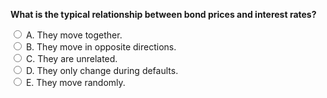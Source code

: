 ::: {.question-block}

<form onsubmit="event.preventDefault(); checkAnswer('module6_mcq_q84')" data-correct-answer="B">
<strong style="display: block;">What is the typical relationship between bond prices and interest rates?</strong>

<label><input type="radio" name="module6_mcq_q84" value="A"> A. They move together.</label><br>
<label><input type="radio" name="module6_mcq_q84" value="B"> B. They move in opposite directions.</label><br>
<label><input type="radio" name="module6_mcq_q84" value="C"> C. They are unrelated.</label><br>
<label><input type="radio" name="module6_mcq_q84" value="D"> D. They only change during defaults.</label><br>
<label><input type="radio" name="module6_mcq_q84" value="E"> E. They move randomly.</label><br>
</form>

<div id="feedback-module6_mcq_q84" class="feedback" style="display:none;">
✅ Correct: B. Bond prices fall when interest rates rise and rise when rates fall.
</div>

:::
